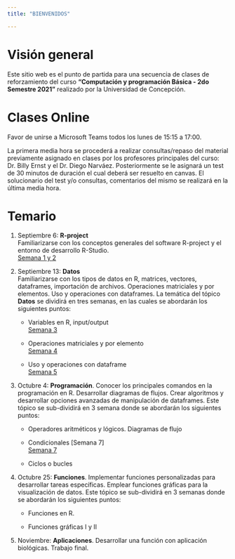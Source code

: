 ```yaml
---
title: "BIENVENIDOS"

---
```


# Visión general

Este sitio web es el punto de partida para una secuencia de clases de reforzamiento del curso **"Computación y programación Básica - 2do Semestre 2021"** realizado por la Universidad de Concepción.

# Clases Online

Favor de unirse a Microsoft Teams todos los lunes de 15:15 a 17:00.

La primera media hora se procederá a realizar consultas/repaso del material previamente asignado en clases por los profesores principales del curso: Dr. Billy Ernst y el Dr. Diego Narváez. Posteriormente se le asignará un test de 30 minutos de duración el cual deberá ser resuelto en canvas. El solucionario del test y/o consultas, comentarios del mismo se realizará en la última media hora.

# Temario

1. Septiembre 6: **R-project**\
Familiarizarse con los conceptos generales del software R-project y el entorno de desarrollo R-Studio.\
[Semana 1 y 2](./rstudio.html)

2. Septiembre 13: **Datos**\
Familiarizarse con los tipos de datos en R, matrices, vectores, dataframes, importación de archivos. Operaciones matriciales y por elementos. Uso y operaciones con dataframes. La temática del tópico **Datos** se dividirá en tres semanas, en las cuales se abordarán los siguientes puntos:

    - Variables en R, input/output \
    [Semana 3](./datos.html)
    
    - Operaciones matriciales y por elemento \
    [Semana 4](./datos.html)
    
    - Uso y operaciones con dataframe \
    [Semana 5](./datos.html)

3. Octubre 4: **Programación**. Conocer los principales comandos en la programación en R. Desarrollar diagramas de flujos. Crear algoritmos y desarrollar opciones avanzadas de manipulación de dataframes. Este tópico se sub-dividirá en 3 semana donde se abordarán los siguientes puntos:

    - Operadores aritméticos y lógicos. Diagramas de flujo 
    
    - Condicionales [Semana 7] \
    [Semana 7](./condicionales.html)
    
    - Ciclos o bucles
    
4. Octubre 25: **Funciones**. Implementar funciones personalizadas para desarrollar tareas específicas. Emplear funciones gráficas para la visualización de datos. Este tópico se sub-dividirá en 3 semanas donde se abordarán los siguientes puntos:

    - Funciones en R. 
    
    - Funciones gráficas I y II

5. Noviembre: **Aplicaciones**. Desarrollar una función con aplicación biológicas. Trabajo final.





